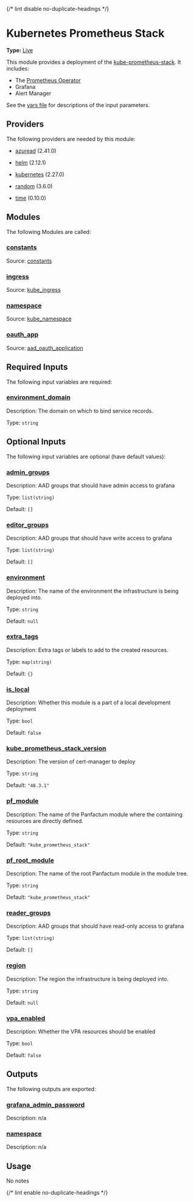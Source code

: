 {/* lint disable no-duplicate-headings */}

# Kubernetes Prometheus Stack

**Type:** [Live](./overview)

This module provides a deployment of the [kube-prometheus-stack](https://github.com/prometheus-community/helm-charts/tree/main/charts/kube-prometheus-stack). It includes:

* The [Prometheus Operator](https://github.com/prometheus-operator/prometheus-operator)
* Grafana
* Alert Manager

See the [vars file](./vars.tf) for descriptions of the input parameters.

## Providers

The following providers are needed by this module:

* [azuread](#requirement_azuread) (2.41.0)

* [helm](https://registry.terraform.io/providers/hashicorp/helm/2.12.1/docs) (2.12.1)

* [kubernetes](https://registry.terraform.io/providers/hashicorp/kubernetes/2.27.0/docs) (2.27.0)

* [random](https://registry.terraform.io/providers/hashicorp/random/3.6.0/docs) (3.6.0)

* [time](https://registry.terraform.io/providers/hashicorp/time/0.10.0/docs) (0.10.0)

## Modules

The following Modules are called:

### <a name="module_constants" /> [constants](#module_constants)

Source: [constants](./constants)

### <a name="module_ingress" /> [ingress](#module_ingress)

Source: [kube\_ingress](./kube_ingress)

### <a name="module_namespace" /> [namespace](#module_namespace)

Source: [kube\_namespace](./kube_namespace)

### <a name="module_oauth_app" /> [oauth\_app](#module_oauth_app)

Source: [aad\_oauth\_application](./aad_oauth_application)

## Required Inputs

The following input variables are required:

### <a name="input_environment_domain" /> [environment\_domain](#input_environment_domain)

Description: The domain on which to bind service records.

Type: `string`

## Optional Inputs

The following input variables are optional (have default values):

### <a name="input_admin_groups" /> [admin\_groups](#input_admin_groups)

Description: AAD groups that should have admin access to grafana

Type: `list(string)`

Default: `[]`

### <a name="input_editor_groups" /> [editor\_groups](#input_editor_groups)

Description: AAD groups that should have write access to grafana

Type: `list(string)`

Default: `[]`

### <a name="input_environment" /> [environment](#input_environment)

Description: The name of the environment the infrastructure is being deployed into.

Type: `string`

Default: `null`

### <a name="input_extra_tags" /> [extra\_tags](#input_extra_tags)

Description: Extra tags or labels to add to the created resources.

Type: `map(string)`

Default: `{}`

### <a name="input_is_local" /> [is\_local](#input_is_local)

Description: Whether this module is a part of a local development deployment

Type: `bool`

Default: `false`

### <a name="input_kube_prometheus_stack_version" /> [kube\_prometheus\_stack\_version](#input_kube_prometheus_stack_version)

Description: The version of cert-manager to deploy

Type: `string`

Default: `"48.3.1"`

### <a name="input_pf_module" /> [pf\_module](#input_pf_module)

Description: The name of the Panfactum module where the containing resources are directly defined.

Type: `string`

Default: `"kube_prometheus_stack"`

### <a name="input_pf_root_module" /> [pf\_root\_module](#input_pf_root_module)

Description: The name of the root Panfactum module in the module tree.

Type: `string`

Default: `"kube_prometheus_stack"`

### <a name="input_reader_groups" /> [reader\_groups](#input_reader_groups)

Description: AAD groups that should have read-only access to grafana

Type: `list(string)`

Default: `[]`

### <a name="input_region" /> [region](#input_region)

Description: The region the infrastructure is being deployed into.

Type: `string`

Default: `null`

### <a name="input_vpa_enabled" /> [vpa\_enabled](#input_vpa_enabled)

Description: Whether the VPA resources should be enabled

Type: `bool`

Default: `false`

## Outputs

The following outputs are exported:

### <a name="output_grafana_admin_password" /> [grafana\_admin\_password](#output_grafana_admin_password)

Description: n/a

### <a name="output_namespace" /> [namespace](#output_namespace)

Description: n/a

## Usage

No notes

{/* lint enable no-duplicate-headings */}
